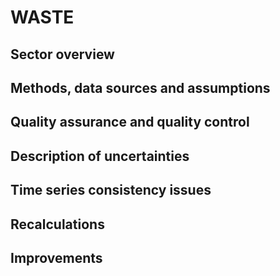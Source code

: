 # WASTE

##	Sector overview
## Methods, data sources and assumptions
##	Quality assurance and quality control
##	Description of uncertainties
##	Time series consistency issues
##	Recalculations
##	Improvements



